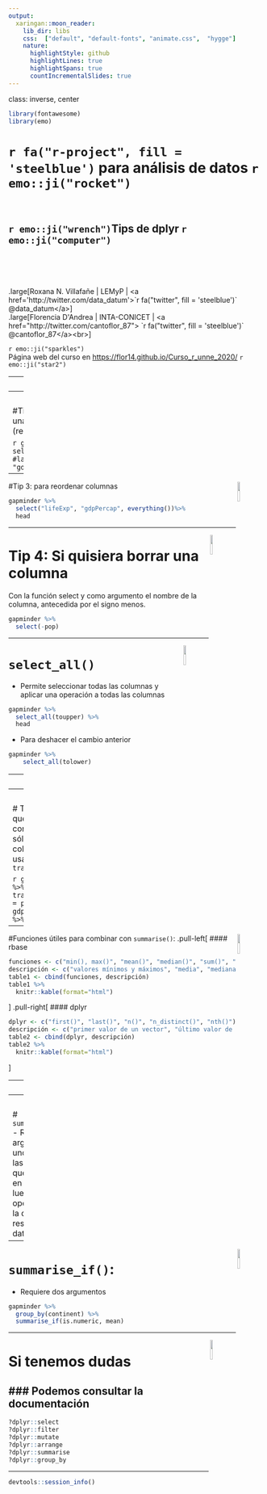 ```yaml
---
output:
  xaringan::moon_reader:
    lib_dir: libs
    css:  ["default", "default-fonts", "animate.css",  "hygge"]
    nature:
      highlightStyle: github
      highlightLines: true
      highlightSpans: true
      countIncrementalSlides: true
---
```

class: inverse, center
```r
library(fontawesome)
library(emo)
```

# `r fa("r-project", fill = 'steelblue')`  para análisis de datos `r emo::ji("rocket")`<br> <br> 

## `r emo::ji("wrench")`Tips de dplyr `r emo::ji("computer")` 
<br> <br> <br> 

.large[Roxana N. Villafañe | LEMyP | <a href='http://twitter.com/data_datum'>`r fa("twitter", fill = 'steelblue')` @data_datum</a>] <br> 
.large[Florencia D'Andrea | INTA-CONICET | <a href="http://twitter.com/cantoflor_87"> `r fa("twitter", fill = 'steelblue')` @cantoflor_87</a><br>] 


`r emo::ji("sparkles")`
<br> Página web del curso en <https://flor14.github.io/Curso_r_unne_2020/> `r emo::ji("star2")`

---
<img src="img/hex-dplyr.png" width="10%" align="right" />

#Tip 1: si tenemos que seleccionar las mismas columnas varias veces

```r
library(dplyr) 
library(gapminder) 
cols<-c("country", "lifeExp", "gdpPercap") #selecciono variables
gapminder %>%
  select(!!cols) #selecciono según el vector creado
```
---
<img src="img/hex-dplyr.png" width="10%" align="right" />

#Tip 2: seleccionar según una expresión regular (regex)

```r
gapminder %>%
  select(matches("gdp"))%>% #la expresión regular es "gdp"
  head
```

---
<img src="img/hex-dplyr.png" width="10%" align="right" />

#Tip 3: para reordenar columnas

```r
gapminder %>%
  select("lifeExp", "gdpPercap", everything())%>%
  head
```
---

<img src="img/hex-dplyr.png" width="10%" align="right" />


# Tip 4: Si quisiera borrar una columna

Con la función select y como argumento el nombre de la columna, antecedida por el signo menos. 

```r
gapminder %>%
  select(-pop)
```


---

<img src="img/hex-dplyr.png" width="10%" align="right" />

# `select_all()`

- Permite seleccionar todas las columnas y aplicar una operación a todas las columnas

```r
gapminder %>%
  select_all(toupper) %>%
  head
```

- Para deshacer el cambio anterior
```r
gapminder %>%
    select_all(tolower)
```

---
<img src="img/hex-dplyr.png" width="10%" align="right" />

# Tip 5: usar `between()` para especificar rangos
- También podemos hacerlo combinando con between():
```r
gapminder %>%
  select (country, lifeExp, year) %>%
  filter(between(lifeExp, 60, 85)) %>%
  head
```

---
<img src="img/hex-dplyr.png" width="10%" align="right" />

# Tip 6: Si queremos conservar sólo la nueva columna; usamos `transmute()`

```r
gapminder %>%
  transmute(gdp = pop * gdpPercap) %>%
  head
```

---

<img src="img/hex-dplyr.png" width="10%" align="right" />

#Funciones útiles para combinar con `summarise()`:
.pull-left[
#### rbase
```r
funciones <- c("min(), max()", "mean()", "median()", "sum()", "var(), sd()")
descripción <- c("valores mínimos y máximos", "media", "mediana", "suma de los valores", "varianza y desviación típica")
table1 <- cbind(funciones, descripción)
table1 %>%
  knitr::kable(format="html")
```
]
.pull-right[
#### dplyr
```r
dplyr <- c("first()", "last()", "n()", "n_distinct()", "nth()")
descripción <- c("primer valor de un vector", "último valor de un vector", "el numero de valores en un vector", "número de valores distintos en un vector", "extraer el valor que ocupa la posición n en un vector")
table2 <- cbind(dplyr, descripción)
table2 %>%
  knitr::kable(format="html")
```
]

---
<img src="img/hex-dplyr.png" width="10%" align="right" />


# `summarise_all()`
- Requiere una función que se aplicará a todas las columnas
```r
iris %>%
  group_by(Species) %>%
  summarise_all(mean)%>%
  head
```

---
<img src="img/hex-dplyr.png" width="10%" align="right" />

# `summarise_at()`
- Requiere dos argumentos, uno indicando las columnas que se tendrán en cuenta, y luego la operación con la que se resumirán los datos.  
```r
iris %>%
  group_by(Species) %>%
  summarise_at(vars(contains("Sepal")), mean) 
#resumo variables que contengan #Sepal
```

---
<img src="img/hex-dplyr.png" width="10%" align="right" />

# `summarise_if()`:
- Requiere dos argumentos 
```r
gapminder %>%
  group_by(continent) %>%
  summarise_if(is.numeric, mean)
```


---

<img src="img/hex-dplyr.png" width="10%" align="right" />

# Si tenemos dudas 
### Podemos consultar la documentación
--
```r
?dplyr::select
?dplyr::filter
?dplyr::mutate
?dplyr::arrange
?dplyr::summarise
?dplyr::group_by
```

---


```r
devtools::session_info()
```

